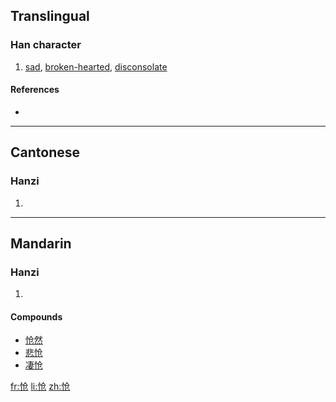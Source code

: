 {{also|愴}}
==Translingual==

===Han character===
{{Han char|rn=61|rad=心|as=04|sn=7|four=|canj=心人尸山 (POSU)}}

# [[sad]], [[broken-hearted]], [[disconsolate]]

====References====
* {{Han ref|kx=0379.071|hdz=42277.140|uh=6006|ud=24582}}

----

==Cantonese==

===Hanzi===
{{yue-hanzi|jyut=|y=chong3|tra=愴}}

# {{defn|Cantonese}}

----

==Mandarin==

===Hanzi===
{{cmn-hanzi|tra=愴|pin=[[chuàng]] ([[chuang4]])|wg=ch'uang<sup>4</sup>}}

# {{defn|Mandarin}}

====Compounds====
* [[怆然]]
* [[悲怆]]
* [[凄怆]]

[[fr:怆]]
[[li:怆]]
[[zh:怆]]